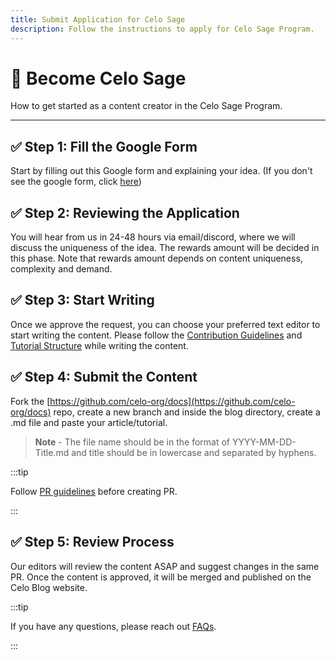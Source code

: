 ```yaml
---
title: Submit Application for Celo Sage
description: Follow the instructions to apply for Celo Sage Program.
---
```


# 🌱 Become Celo Sage

How to get started as a content creator in the Celo Sage Program.

---

## ✅ Step 1: Fill the Google Form

Start by filling out this Google form and explaining your idea. (If you don't see the google form, click [here](https://forms.gle/BAwSsvCqmrHo8gvb9))

## ✅ Step 2: Reviewing the Application

You will hear from us in 24-48 hours via email/discord, where we will discuss the uniqueness of the idea. The rewards amount will be decided in this phase. Note that rewards amount depends on content uniqueness, complexity and demand.

## ✅ Step 3: Start Writing

Once we approve the request, you can choose your preferred text editor to start writing the content. Please follow the [Contribution Guidelines](/community/celo-sage/contribution-guidelines) and [Tutorial Structure](/community/celo-sage/tutorial-structure) while writing the content.

## ✅ Step 4: Submit the Content

Fork the [https://github.com/celo-org/docs](https://github.com/celo-org/docs) repo, create a new branch and inside the blog directory, create a .md file and paste your article/tutorial.

> **Note** - The file name should be in the format of YYYY-MM-DD-Title.md and title should be in lowercase and separated by hyphens.

:::tip

Follow [PR guidelines](/community/celo-sage/contribution-guidelines#how-to-create-a-pr) before creating PR.

:::

## ✅ Step 5: Review Process

Our editors will review the content ASAP and suggest changes in the same PR. Once the content is approved, it will be merged and published on the Celo Blog website.

:::tip

If you have any questions, please reach out [FAQs](/community/celo-sage/faq).

:::
